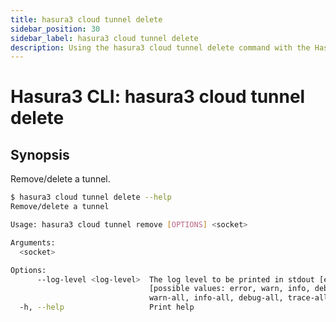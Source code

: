 ```yaml
---
title: hasura3 cloud tunnel delete
sidebar_position: 30
sidebar_label: hasura3 cloud tunnel delete
description: Using the hasura3 cloud tunnel delete command with the Hasura CLI
---
```


# Hasura3 CLI: hasura3 cloud tunnel delete 

## Synopsis
Remove/delete a tunnel.

```bash
$ hasura3 cloud tunnel delete --help
Remove/delete a tunnel

Usage: hasura3 cloud tunnel remove [OPTIONS] <socket>

Arguments:
  <socket>  

Options:
      --log-level <log-level>  The log level to be printed in stdout [env: HASURA_CLI_LOG_LEVEL=]
                               [possible values: error, warn, info, debug, trace, error-all,
                               warn-all, info-all, debug-all, trace-all]
  -h, --help                   Print help
```

